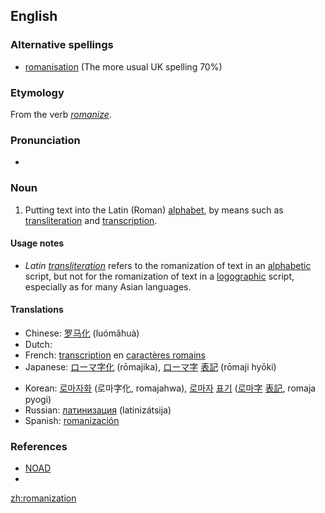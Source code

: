 {{wikipedia}}
==English==

===Alternative spellings===
* [[romanisation]] (The more usual UK spelling 70%)

===Etymology===
From the verb ''[[romanize]]''.

===Pronunciation===
* {{audio|en-us-Romanization.ogg|Audio (US)}}

===Noun===
{{en-noun}}

# Putting text into the Latin (Roman) [[alphabet]], by means such as [[transliteration]] and [[transcription]].

====Usage notes====
* ''Latin [[transliteration]]'' refers to the romanization of text in an [[alphabetic]] script, but not for the romanization of text in a [[logographic]] script, especially as for many Asian languages.

====Translations====
{{trans-top|Putting text into the Latin (Roman) alphabet}}
* Chinese: [[罗马化]] (luómǎhuà)
* Dutch: {{t+|nl|romanisatie|f}}
* French: [[transcription]] en [[caractère romain|caractères romains]]
* Japanese: [[ローマ字化]] (rōmajika), [[ローマ字]] [[表記]] (rōmaji hyōki)
{{trans-mid}}
* Korean: [[로마자화]] (로마字化, romajahwa), [[로마자]] [[표기]] ([[로마字]] [[表記]], romaja pyogi)
* Russian: [[латинизация]] (latinizátsija) {{f}}
* Spanish: [[romanización]] {{f}}
{{trans-bottom}}

===References===
* [[NOAD]]
* {{R:Canadian Oxford 2004|romanize}}

[[zh:romanization]]